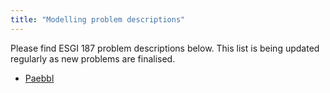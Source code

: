 ```yaml
---
title: "Modelling problem descriptions"
---
```


Please find ESGI 187 problem descriptions below.  This
list is being updated regularly as new 
problems are finalised.  

* [Paebbl](/assets/descriptions/Paebbl.pdf)